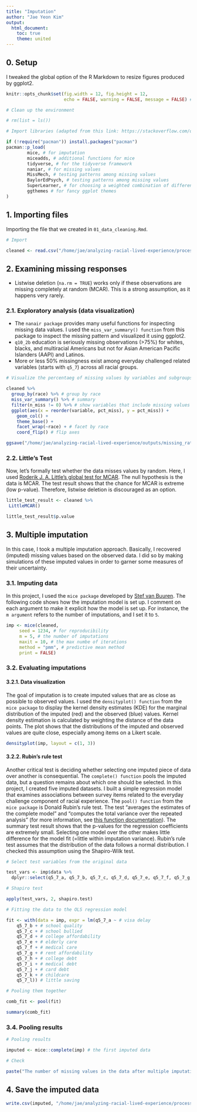 ```yaml
---
title: "Imputation"
author: "Jae Yeon Kim"
output:
  html_document: 
    toc: true
    theme: united
---
```


## 0. Setup 

I tweaked the global option of the R Markdown to resize figures produced by ggplot2.

```r
knitr::opts_chunk$set(fig.width = 12, fig.height = 12, 
                      echo = FALSE, warning = FALSE, message = FALSE) # global setting for enlarging image size
```

```r

# Clean up the environment

# rm(list = ls())

# Import libraries (adapted from this link: https://stackoverflow.com/questions/4090169/elegant-way-to-check-for-missing-packages-and-install-them)

if (!require("pacman")) install.packages("pacman")
pacman::p_load(
        mice, # for imputation
        miceadds, # additional functions for mice
        tidyverse, # for the tidyverse framework 
        naniar, # for missing values 
        MissMech, # testing patterns among missing values 
        BaylorEdPsych, # testing patterns among missing values
        SuperLearner, # for choosing a weighted combination of different algorithms 
        ggthemes # for fancy ggplot themes
)

```

## 1. Importing files 

Importing the file that we created in `01_data_cleaning.Rmd`.

```r

# Import 

cleaned <- read.csv("/home/jae/analyzing-racial-lived-experience/processed_data/cleaned.csv")[,-1] # ignore the first column (=row numbers)

```

## 2. Examining missing responses

- Listwise deletion (`na.rm = TRUE`) works only if these observations are missing completely at random (MCAR). This is a strong assumption, as it happens very rarely. 

### 2.1. Exploratory analysis (data visualization)

- The `nanair package` provides many useful functions for inspecting missing data values. I used the `miss_var_summary() function` from this package to inspect the missing pattern and visualized it using ggplot2. 
- `q10_2b` education is seriously missing observations (>75%) for whites, blacks, and multiracial Americans but not for Asian American Pacific Islanders (AAPI) and Latinos. 
- More or less 50% missingness exist among everyday challenged related variables (starts with `q5_7`) across all racial groups.

```r

# Visualize the percentaeg of missing values by variables and subgroups 

cleaned %>%
  group_by(race) %>% # group by race
  miss_var_summary() %>% # summary 
  filter(n_miss != 0) %>% # show variables that include missing values
  ggplot(aes(x = reorder(variable, pct_miss), y = pct_miss)) +
    geom_col() +
    theme_base() +
    facet_wrap(~race) + # facet by race 
    coord_flip() # flip axes 

ggsave("/home/jae/analyzing-racial-lived-experience/outputs/missing_rate.png", height = 8)
```

### 2.2. Little's Test 

Now, let's formally test whether the data misses values by random. Here, I used [Roderik J. A. Little's global test for MCAR](https://www.tandfonline.com/doi/abs/10.1080/01621459.1988.10478722?casa_token=xXGRTDzkeB4AAAAA:Ji89bNk4Sh9VXEoEJrEl89Iv3JrH2s0onf4gfOz4TEb1rB9DAkVJUyVc7eU9LDYVuhIaxkBZ9uQS). The null hypothesis is the data is MCAR. The test result shows that the chance for MCAR is extreme (low p-value). Therefore, listwise deletion is discouraged as an option. 

```r

little_test_result <- cleaned %>%
 LittleMCAR()

little_test_result$p.value

```


## 3. Multiple imputation 

In this case, I took a multiple imputation approach. Basically, I recovered (imputed) missing values based on the observed data. I did so by making simulations of these imputed values in order to garner some measures of their uncertainty.

### 3.1. Imputing data 

In this project, I used the `mice package` developed by [Stef van Buuren](https://stefvanbuuren.name/).  The following code shows how the imputation model is set up. I comment on each argument to make it explicit how the model is set up. For instance, the `m argument` refers to the number of imputations, and I set it to `5`.

```r

imp <- mice(cleaned,
     seed = 1234, # for reproducibility
     m = 5, # the number of imputations
     maxit = 10, # the max numbe of iterations 
     method = "pmm", # predictive mean method
     print = FALSE) 

```

### 3.2. Evaluating imputations

#### 3.2.1. Data visualization 

The goal of imputation is to create imputed values that are as close as possible to observed values. I used the `densityplot() function` from the `mice package` to display the kernel density estimates (KDE) for the marginal distribution of the imputed (red) and the observed (blue) values. Kernel density estimation is calculated by weighting the distance of the data points. The plot shows that the distributions of the imputed and observed values are quite close, especially among items on a Likert scale. 


```r

densityplot(imp, layout = c(1, 3))

```

#### 3.2.2. Rubin's rule test 

Another critical test is deciding whether selecting one imputed piece of data over another is consequential. The `complete() function` pools the imputed data, but a question remains about which one should be selected. In this project, I created five imputed datasets. I built a simple regression model that examines associations between survey items related to the everyday challenge component of racial experience. The `pool() function` from the `mice package` is Donald Rubin’s rule test. The test “averages the estimates of the complete model” and “computes the total variance over the repeated analysis” (for more information, see [this function documentation](https://rdrr.io/cran/mice/man/pool.html)). The summary test result shows that the p-values for the regression coefficients are extremely small. Selecting one model over the other makes little difference for the model fit (=little within imputation variance). Rubin’s rule test assumes that the distribution of the data follows a normal distribution. I checked this assumption using the Shapiro-Wilk test.   

```r

# Select test variables from the original data 

test_vars <- imp$data %>%
  dplyr::select(q5_7_a, q5_7_b, q5_7_c, q5_7_d, q5_7_e, q5_7_f, q5_7_g, q5_7_h, q5_7_i, q5_7_j, q5_7_k, q5_7_l)

# Shapiro test 

apply(test_vars, 2, shapiro.test)

# Fitting the data to the OLS regression model

fit <- with(data = imp, expr = lm(q5_7_a ~ # visa delay 
    q5_7_b + # school quality 
    q5_7_c + # school bullied 
    q5_7_d + # college affordability 
    q5_7_e + # elderly care 
    q5_7_f + # medical care
    q5_7_g + # rent affordability 
    q5_7_h + # college debt
    q5_7_i + # medical debt 
    q5_7_j + # card debt
    q5_7_k + # childcare 
    q5_7_l)) # little saving  

```

```r

# Pooling them together

comb_fit <- pool(fit)

summary(comb_fit)

```

### 3.4. Pooling results

```r
# Pooling results 

imputed <- mice::complete(imp) # the first imputed data

# Check 

paste("The number of missing values in the data after multiple imputation is", sum(is.na(imputed)))

```

## 4. Save the imputed data

```r

write.csv(imputed, "/home/jae/analyzing-racial-lived-experience/processed_data/imputed.csv")

```
